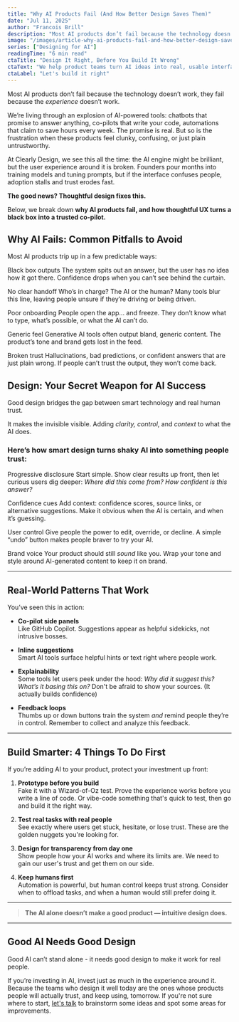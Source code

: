```yaml
---
title: "Why AI Products Fail (And How Better Design Saves Them)"
date: "Jul 11, 2025"
author: "Francois Brill"
description: "Most AI products don’t fail because the technology doesn’t work, they fail because the experience doesn’t work and users don’t adopt the product. Complex outputs, confusing interfaces, and broken trust leave users frustrated or skeptical. In this article, we unpack the common reasons AI-powered tools underperform, and how thoughtful design can turn a black box into a trusted co-pilot. If you’re investing in AI, invest in design first."
image: "/images/article-why-ai-products-fail-and-how-better-design-saves-them.jpg"
series: ["Designing for AI"]
readingTime: "6 min read"
ctaTitle: "Design It Right, Before You Build It Wrong"
ctaText: "We help product teams turn AI ideas into real, usable interfaces that earn trust and drive adoption. Talk to us to ensure you incorporate AI with the right patterns into your product."
ctaLabel: "Let's build it right"
---
```


Most AI products don’t fail because the technology doesn’t work, they fail because the _experience_ doesn’t work.

We’re living through an explosion of AI-powered tools: chatbots that promise to answer anything, co-pilots that write your code, automations that claim to save hours every week. The promise is real. But so is the frustration when these products feel clunky, confusing, or just plain untrustworthy.

At Clearly Design, we see this all the time: the AI engine might be brilliant, but the user experience around it is broken. Founders pour months into training models and tuning prompts, but if the interface confuses people, adoption stalls and trust erodes fast.

**The good news? Thoughtful design fixes this.**

Below, we break down **why AI products fail, and how thoughtful UX turns a black box into a trusted co-pilot.**

## Why AI Fails: Common Pitfalls to Avoid

Most AI products trip up in a few predictable ways:


<span className="font-bold flex items-center gap-3 m-0"><XCircleIcon className="size-7 text-rose-500" /> Black box outputs</span>
<span className="ml-10 mb-5 block">The system spits out an answer, but the user has no idea how it got there. Confidence drops when you can’t see behind the curtain.</span>

<span className="font-bold flex items-center gap-3 m-0"><XCircleIcon className="size-7 text-rose-500" /> No clear handoff</span>
<span className="ml-10 mb-5 block">Who’s in charge? The AI or the human? Many tools blur this line, leaving people unsure if they’re driving or being driven.</span>

<span className="font-bold flex items-center gap-3 m-0"><XCircleIcon className="size-7 text-rose-500" /> Poor onboarding</span>
<span className="ml-10 mb-5 block">People open the app... and freeze. They don’t know what to type, what’s possible, or what the AI can’t do.</span>

<span className="font-bold flex items-center gap-3 m-0"><XCircleIcon className="size-7 text-rose-500" /> Generic feel</span>
<span className="ml-10 mb-5 block">Generative AI tools often output bland, generic content. The product’s tone and brand gets lost in the feed.</span>

<span className="font-bold flex items-center gap-3 m-0"><XCircleIcon className="size-7 text-rose-500" /> Broken trust</span>
<span className="ml-10 mb-5 block">Hallucinations, bad predictions, or confident answers that are just plain wrong. If people can’t trust the output, they won’t come back.</span>

## Design: Your Secret Weapon for AI Success

Good design bridges the gap between smart technology and real human trust.

It makes the invisible visible. Adding _clarity, control_, and _context_ to what the AI does.

### Here’s how smart design turns shaky AI into something people trust:

<span className="font-bold flex items-center gap-3 m-0"><CheckBadgeIcon className="size-7 text-emerald-500" /> Progressive disclosure</span>
<span className="ml-10 mb-5 block">Start simple. Show clear results up front, then let curious users dig deeper: _Where did this come from? How confident is this answer?_</span>

<span className="font-bold flex items-center gap-3 m-0"><CheckBadgeIcon className="size-7 text-emerald-500" /> Confidence cues</span>
<span className="ml-10 mb-5 block">Add context: confidence scores, source links, or alternative suggestions. Make it obvious when the AI is certain, and when it’s guessing.</span>

<span className="font-bold flex items-center gap-3 m-0"><CheckBadgeIcon className="size-7 text-emerald-500" /> User control</span>
<span className="ml-10 mb-5 block">Give people the power to edit, override, or decline. A simple “undo” button makes people braver to try your AI.</span>

<span className="font-bold flex items-center gap-3 m-0"><CheckBadgeIcon className="size-7 text-emerald-500" /> Brand voice</span>
<span className="ml-10 mb-5 block">Your product should still _sound_ like you. Wrap your tone and style around AI-generated content to keep it on brand.</span>

---

## Real-World Patterns That Work

You’ve seen this in action:

- **Co-pilot side panels**  
  Like GitHub Copilot. Suggestions appear as helpful sidekicks, not intrusive bosses.

- **Inline suggestions**  
  Smart AI tools surface helpful hints or text right where people work.

- **Explainability**  
  Some tools let users peek under the hood: _Why did it suggest this?_ _What’s it basing this on?_ Don't be afraid to show your sources. (It actually builds confidence)

- **Feedback loops**  
  Thumbs up or down buttons train the system _and_ remind people they’re in control. Remember to collect and analyze this feedback. 

---

## Build Smarter: 4 Things To Do First

If you’re adding AI to your product, protect your investment up front:

1. **Prototype before you build**  
 Fake it with a Wizard-of-Oz test. Prove the experience works before you write a line of code. Or vibe-code something that's quick to test, then go and build it the right way. 

1. **Test real tasks with real people**  
 See exactly where users get stuck, hesitate, or lose trust. These are the golden nuggets you're looking for.

1. **Design for transparency from day one**  
 Show people how your AI works and where its limits are. We need to gain our user's trust and get them on our side.

1. **Keep humans first**  
 Automation is powerful, but human control keeps trust strong. Consider when to offload tasks, and when a human would still prefer doing it.

---

> **The AI alone doesn’t make a good product — intuitive design does.**

---

## Good AI Needs Good Design

Good AI can’t stand alone - it needs good design to make it work for real people.

If you’re investing in AI, invest just as much in the experience around it. Because the teams who design it well today are the ones whose products people will actually trust, and keep using, tomorrow. If you're not sure where to start, [let's talk](https://app.cal.com/clearlydesign/discovery) to brainstorm some ideas and spot some areas for improvements. 
